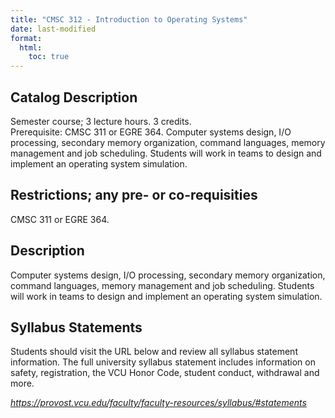 ```yaml
---
title: "CMSC 312 - Introduction to Operating Systems"
date: last-modified
format:
  html:
    toc: true
---
```


## Catalog Description

Semester course; 3 lecture hours. 3 credits. Prerequisite: CMSC 311 or EGRE 364. Computer systems design, I/O processing, secondary memory organization, command languages, memory management and job scheduling. Students will work in teams to design and implement an operating system simulation.


## Restrictions; any pre- or co-requisities
 
CMSC 311 or EGRE 364.

## Description

Computer systems design, I/O processing, secondary memory organization, command languages, memory management and job scheduling. Students will work in teams to design and implement an operating system simulation.

## Syllabus Statements

Students should visit the URL below and review all syllabus statement information. The full university syllabus statement includes information on safety, registration, the VCU Honor Code, student conduct, withdrawal and more.

*<https://provost.vcu.edu/faculty/faculty-resources/syllabus/#statements>*


